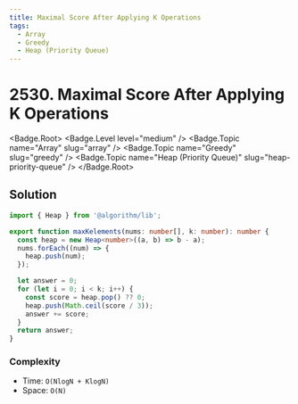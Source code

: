 ```yaml
---
title: Maximal Score After Applying K Operations
tags:
  - Array
  - Greedy
  - Heap (Priority Queue)
---
```


# 2530. Maximal Score After Applying K Operations

<Badge.Root>
  <Badge.Level level="medium" />
  <Badge.Topic name="Array" slug="array" />
  <Badge.Topic name="Greedy" slug="greedy" />
  <Badge.Topic name="Heap (Priority Queue)" slug="heap-priority-queue" />
</Badge.Root>

## Solution

```typescript filename="solution.ts" copy
import { Heap } from '@algorithm/lib';

export function maxKelements(nums: number[], k: number): number {
  const heap = new Heap<number>((a, b) => b - a);
  nums.forEach((num) => {
    heap.push(num);
  });

  let answer = 0;
  for (let i = 0; i < k; i++) {
    const score = heap.pop() ?? 0;
    heap.push(Math.ceil(score / 3));
    answer += score;
  }
  return answer;
}
```

### Complexity

- Time: `O(NlogN + KlogN)`
- Space: `O(N)`

<ProblemLink
  codingSite="leetcode"
  href="https://leetcode.com/problems/maximal-score-after-applying-k-operations"
  title="Maximal Score After Applying K Operations"
/>
